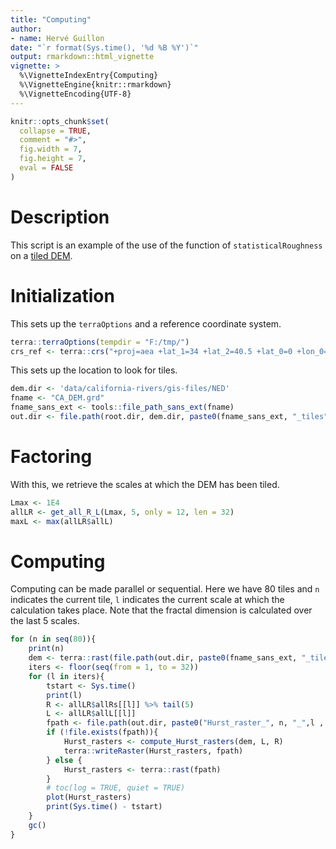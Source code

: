 ```yaml
---
title: "Computing"
author:
- name: Hervé Guillon
date: "`r format(Sys.time(), '%d %B %Y')`"
output: rmarkdown::html_vignette
vignette: >
  %\VignetteIndexEntry{Computing}
  %\VignetteEngine{knitr::rmarkdown}
  %\VignetteEncoding{UTF-8}
---
```


```r
knitr::opts_chunk$set(
  collapse = TRUE,
  comment = "#>",
  fig.width = 7, 
  fig.height = 7,
  eval = FALSE
)
```
# Description

This script is an example of the use of the function of `statisticalRoughness` on a [tiled DEM](tiling.htlm).


# Initialization

This sets up the `terraOptions` and a reference coordinate system.

```r
terra::terraOptions(tempdir = "F:/tmp/")
crs_ref <- terra::crs("+proj=aea +lat_1=34 +lat_2=40.5 +lat_0=0 +lon_0=-120 +x_0=0 +y_0=-4000000 +ellps=GRS80 + +towgs84=0,0,0,0,0,0,0 +units=m +no_defs ")
```

This sets up the location to look for tiles.

```r
dem.dir <- 'data/california-rivers/gis-files/NED'
fname <- "CA_DEM.grd"
fname_sans_ext <- tools::file_path_sans_ext(fname)
out.dir <- file.path(root.dir, dem.dir, paste0(fname_sans_ext, "_tiles"))
```

# Factoring

With this, we retrieve the scales at which the DEM has been tiled.

```r
Lmax <- 1E4
allLR <- get_all_R_L(Lmax, 5, only = 12, len = 32)
maxL <- max(allLR$allL)
```

# Computing

Computing can be made parallel or sequential. Here we have 80 tiles and `n` indicates the current tile, `l` indicates the current scale at which the calculation takes place.
Note that the fractal dimension is calculated over the last 5 scales.

```r
for (n in seq(80)){
	print(n)
	dem <- terra::rast(file.path(out.dir, paste0(fname_sans_ext, "_tile_", n, ".tif")))
	iters <- floor(seq(from = 1, to = 32))
	for (l in iters){
		tstart <- Sys.time()
		print(l)
		R <- allLR$allRs[[l]] %>% tail(5)
		L <- allLR$allL[[l]]
		fpath <- file.path(out.dir, paste0("Hurst_raster_", n, "_",l , ".tif"))
		if (!file.exists(fpath)){
			Hurst_rasters <- compute_Hurst_rasters(dem, L, R)
			terra::writeRaster(Hurst_rasters, fpath)
		} else {
			Hurst_rasters <- terra::rast(fpath)
		}
		# toc(log = TRUE, quiet = TRUE)
		plot(Hurst_rasters)
		print(Sys.time() - tstart)
	}
	gc()
}
```